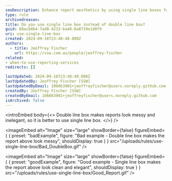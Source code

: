 ```yaml
---
seoDescription: Enhance report aesthetics by using single line boxes for a cleaner, more elegant appearance.
type: rule
archivedreason:
title: Do you use single line box instead of double line box?
guid: 68acb8b4-7ad8-4233-ba48-8a8719e1d0f9
uri: use-single-line-box
created: 2024-09-16T23:48:40.000Z
authors:
  - title: Jeoffrey Fischer
    url: https://ssw.com.au/people/jeoffrey-fischer
related:
- when-to-use-reporting-services
redirects: []

lastUpdated: 2024-09-16T23:48:40.000Z
lastUpdatedBy: Jeoffrey Fischer [SSW]
lastUpdatedByEmail: 106663901+jeoffreyfischer@users.noreply.github.com
createdBy: Jeoffrey Fischer [SSW]
createdByEmail: 106663901+jeoffreyfischer@users.noreply.github.com
isArchived: false
---
```


<introEmbed
  body={<>
Double line box makes reports look messy and inelegant, so it is better to use single line box.
  </>}
/>

<imageEmbed
  alt="Image"
  size="large"
  showBorder={false}
  figureEmbed={ {
    preset: "badExample",
    figure: "Bad example - Double line box makes the report above look messy",
    shouldDisplay: true
  } }
  src="/uploads/rules/use-single-line-box/Bad_DoubleBox.gif"
/>


<imageEmbed
  alt="Image"
  size="large"
  showBorder={false}
  figureEmbed={ {
    preset: "goodExample",
    figure: "Good example - Single line box makes the report above look clean and elegant",
    shouldDisplay: true
  } }
  src="/uploads/rules/use-single-line-box/Good_Report.gif"
/>
